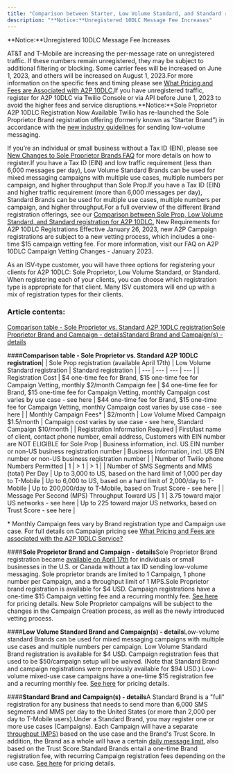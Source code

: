 ```yaml
---
title: "Comparison between Starter, Low Volume Standard, and Standard registration for A2P 10DLC"
description: "**Notice:**Unregistered 10DLC Message Fee Increases"
---
```


**Notice:**Unregistered 10DLC Message Fee Increases

AT&T and T-Mobile are increasing the per-message rate on unregistered traffic. If these numbers remain unregistered, they may be subject to additional filtering or blocking. Some carrier fees will be increased on June 1, 2023, and others will be increased on August 1, 2023.For more information on the specific fees and timing please see [What Pricing and Fees are Associated with A2P 10DLC.](https://support.salesmate.io/knowledge/articles/22590649559065/en-us?brand_id=1467849)If you have unregistered traffic, register for A2P 10DLC via Twilio Console or via API before June 1, 2023 to avoid the higher fees and service disruptions.**Notice:**Sole Proprietor A2P 10DLC Registration Now Available
Twilio has re-launched the Sole Proprietor Brand registration offering (formerly known as “Starter Brand”) in accordance with the [new industry guidelines](https://www.twilio.com/blog/new-requirements-for-a2p-10dlc-registrations) for sending low-volume messaging.

If you’re an individual or small business without a Tax ID (EIN), please see [New Changes to Sole Proprietor Brands FAQ](https://support.twilio.com/hc/en-us/articles/9550596959643-A2P-10DLC-Sole-Proprietor-Brands-FAQ) for more details on how to register.If you have a Tax ID (EIN) and low traffic requirement (less than 6,000 messages per day), Low Volume Standard Brands can be used for mixed messaging campaigns with multiple use cases, multiple numbers per campaign, and higher throughput than Sole Prop.If you have a Tax ID (EIN) and higher traffic requirement (more than 6,000 messages per day), Standard Brands can be used for multiple use cases, multiple numbers per campaign, and higher throughput.For a full overview of the different Brand registration offerings, see our [Comparison between Sole Prop, Low Volume Standard, and Standard registration for A2P 10DLC.](https://support.twilio.com/hc/en-us/articles/9550596959643-A2P-10DLC-Sole-Proprietor-Brands-FAQ)
New Requirements for A2P 10DLC Registrations
Effective January 26, 2023, new A2P Campaign registrations are subject to a new vetting process, which includes a one-time $15 campaign vetting fee. For more information, visit our FAQ on A2P 10DLC Campaign Vetting Changes - January 2023.

As an ISV-type customer, you will have three options for registering your clients for A2P 10DLC: Sole Proprietor, Low Volume Standard, or Standard. When registering each of your clients, you can choose which registration type is appropriate for that client. Many ISV customers will end up with a mix of registration types for their clients.

### Article contents:

[Comparison table - Sole Proprietor vs. Standard A2P 10DLC registration](https://support.salesmate.io/hc/en-us/articles/22587396525209-Comparison-between-Starter-Low-Volume-Standard-and-Standard-registration-for-A2P-10DLC#h_01H9N0XK6AQ2CS848WRZ3QXXKX)[Sole Proprietor Brand and Campaign - details](https://support.salesmate.io/hc/en-us/articles/22587396525209-Comparison-between-Starter-Low-Volume-Standard-and-Standard-registration-for-A2P-10DLC#h_01H9N0XT94PG1KH8H8JWFTR721)[Standard Brand and Campaign(s) - details](https://support.salesmate.io/hc/en-us/articles/22587396525209-Comparison-between-Starter-Low-Volume-Standard-and-Standard-registration-for-A2P-10DLC#h_01H9N0Y2CQ5BJ9HDP4T7HVMGAM)

####**Comparison table - Sole Proprietor vs. Standard A2P 10DLC registration**|   | Sole Prop registration (available April 17th) | Low Volume Standard registration | Standard registration |
| --- | --- | --- | --- |
| Registration Cost | $4 one-time fee for Brand, $15 one-time fee for Campaign Vetting, monthly $2/month Campaign fee | $4 one-time fee for Brand, $15 one-time fee for Campaign Vetting, monthly Campaign cost varies by use case - see here | $44 one-time fee for Brand, $15 one-time fee for Campaign Vetting, monthly Campaign cost varies by use case - see here |
| Monthly Campaign Fees* | $2/month | Low Volume Mixed Campaign $1.5/month | Campaign cost varies by use case - see here, Standard Campaign $10/month |
| Registration Information Required | First/last name of client, contact phone number, email address, Customers with EIN number are NOT ELIGIBLE for Sole Prop | Business information, incl. US EIN number or non-US business registration number | Business information, incl. US EIN number or non-US business registration number |
| Number of Twilio phone Numbers Permitted | 1 | > 1 | > 1 |
| Number of SMS Segments and MMS (total) Per Day | Up to 3,000 to US, based on the hard limit of 1,000 per day to T-Mobile | Up to 6,000 to US, based on a hard limit of 2,000/day to T-Mobile | Up to 200,000/day to T-Mobile, based on Trust Score - see here |
| Message Per Second (MPS) Throughput Toward US | 1 | 3.75 toward major US networks - see here | Up to 225 toward major US networks, based on Trust Score - see here |

\* Monthly Campaign fees vary by Brand registration type and Campaign use case. For full details on Campaign pricing see [What Pricing and Fees are associated with the A2P 10DLC Service?](https://support.salesmate.io/knowledge/articles/22590649559065/en-us?brand_id=1467849)

####**Sole Proprietor Brand and Campaign - details**Sole Proprietor Brand registration became [available on April 17th](https://support.twilio.com/hc/en-us/articles/9550596959643-A2P-10DLC-Sole-Proprietor-Brands-FAQ) for individuals or small businesses in the U.S. or Canada without a tax ID sending low-volume messaging. Sole proprietor brands are limited to 1 Campaign, 1 phone number per Campaign, and a throughput limit of 1 MPS.Sole Proprietor brand registration is available for $4 USD. Campaign registrations have a one-time $15 Campaign vetting fee and a recurring monthly fee. [See here](https://support.salesmate.io/knowledge/articles/22590649559065/en-us?brand_id=1467849) for pricing details. New Sole Proprietor campaigns will be subject to the changes in the Campaign Creation process, as well as the newly introduced vetting process.

####**Low Volume Standard Brand and Campaign(s) - details**Low-volume standard Brands can be used for mixed messaging campaigns with multiple use cases and multiple numbers per campaign. Low Volume Standard Brand registration is available for $4 USD. Campaign registration fees that used to be $50/campaign setup will be waived. (Note that Standard Brand and campaign registrations were previously available for $94 USD.) Low-volume mixed-use case campaigns have a one-time $15 registration fee and a recurring monthly fee. [See here](https://support.salesmate.io/knowledge/articles/22590649559065/en-us?brand_id=1467849) for pricing details.

####**Standard Brand and Campaign(s) - details**A Standard Brand is a "full" registration for any business that needs to send more than 6,000 SMS segments and MMS per day to the United States (or more than 2,000 per day to T-Mobile users).Under a Standard Brand, you may register one or more use cases (Campaigns). Each Campaign will have a separate [throughput (MPS)](https://support.salesmate.io/knowledge/articles/22586169596441/en-us?brand_id=1467849) based on the use case and the Brand's Trust Score. In addition, the Brand as a whole will have a certain [daily message limit](https://support.twilio.com/hc/en-us/articles/1260804800549-T-Mobile-daily-message-limits-for-long-code-messaging-with-A2P-10DLC), also based on the Trust Score.Standard Brands entail a one-time Brand registration fee, with recurring Campaign registration fees depending on the use case. [See here](https://support.salesmate.io/knowledge/articles/22590649559065/en-us?brand_id=1467849) for pricing details.
